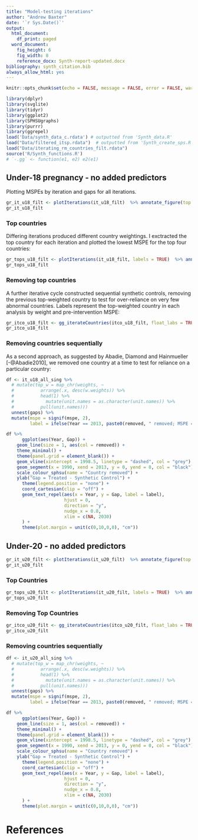 ```yaml
---
title: "Model-testing iterations"
author: "Andrew Baxter"
date: '`r Sys.Date()`'
output:
  html_document:
    df_print: paged
  word_document:
    fig_height: 6
    fig_width: 8
    reference_docx: Synth-report-updated.docx
bibliography: synth_citation.bib
always_allow_html: yes
---
```


```r
knitr::opts_chunk$set(echo = FALSE, message = FALSE, error = FALSE, warning = FALSE, fig.width = 10, fig.height = 6, dpi = 300)

library(dplyr)
library(svglite)
library(tidyr)
library(ggplot2)
library(SPHSUgraphs)
library(purrr)
library(ggrepel)
load('Data/synth_data_c.rdata') # outputted from 'Synth_data.R'
load("Data/filtered_itsp.rdata")  # outputted from 'Synth_create_sps.R'
load("Data/iterating_rm_countries_filt.rdata")
source('R/Synth_functions.R')
# `-.gg` <- function(e1, e2) e2(e1)
```


## Under-18 pregnancy - no added predictors

Plotting MSPEs by iteration and gaps for all iterations.

```r
gr_it_u18_filt <- plotIterations(it_u18_filt)  %>% annotate_figure(top = text_grob("Under-18, no predictors - year iterations"))
gr_it_u18_filt
```

### Top countries

Differing iterations produced different country weightings. I exctracted the top country for each iteration and plotted the lowest MSPE for the top four countries:

```r
gr_tops_u18_filt <- plotIterations(it_u18_filt, labels = TRUE)  %>% annotate_figure(top = text_grob("Under-18, no predictors - year iterations"))
gr_tops_u18_filt
```

### Removing top countries

A further iterative cycle constructed sequential synthetic controls, removing the previous top-weighted country to test for over-reliance on very few abnormal countries. Labels represent the top-weighted country in each analysis by weight and pre-intervention MSPE:

```r
gr_itco_u18_filt <- gg_iterateCountries(itco_u18_filt, float_labs = TRUE)
gr_itco_u18_filt
```

### Removing countries sequentially

As a second approach, as suggested by Abadie, Diamond and Hainmueller [-@Abadie2010], we removed one country at a time to test for reliance on a particular country:

```r
df <- it_u18_all_sing %>% 
  # mutate(top_w = map_chr(weights, ~ 
  #          arrange(.x, desc(w.weights)) %>% 
  #          head(1) %>% 
  #            mutate(unit.names = as.character(unit.names)) %>% 
  #          pull(unit.names)))
  unnest(gaps) %>% 
  mutate(mspe = signif(mspe, 2),
         label = ifelse(Year == 2013, paste0(removed, " removed; MSPE = ", mspe), NA))

df %>% 
      ggplot(aes(Year, Gap)) + 
    geom_line(size = 1, aes(col = removed)) + 
    theme_minimal() +
    theme(panel.grid = element_blank()) +
    geom_vline(xintercept = 1998.5, linetype = "dashed", col = "grey") +
    geom_segment(x = 1990, xend = 2013, y = 0, yend = 0, col = "black") +
    scale_colour_sphsu(name = "Country removed") +
    ylab("Gap = Treated - Synthetic Control") +
      theme(legend.position = "none") +
      coord_cartesian(clip = "off") +
      geom_text_repel(aes(x = Year, y = Gap, label = label),
                      hjust = 0,
                      direction = "y",
                      nudge_x = 0.8,
                      xlim = c(NA, 2030)
      ) +
      theme(plot.margin = unit(c(0,10,0,0), "cm"))

```


## Under-20 - no added predictors

```r
gr_it_u20_filt <- plotIterations(it_u20_filt)  %>% annotate_figure(top = text_grob("Under-20, no predictors - year iterations"))
gr_it_u20_filt
```

### Top Countries

```r
gr_tops_u20_filt <- plotIterations(it_u20_filt, labels = TRUE)  %>% annotate_figure(top = text_grob("Under-20, no predictors - year iterations"))
gr_tops_u20_filt
```

### Removing Top Countries

```r
gr_itco_u20_filt <- gg_iterateCountries(itco_u20_filt, float_labs = TRUE)
gr_itco_u20_filt
```

### Removing countries sequentially

```r
df <- it_u20_all_sing %>% 
  # mutate(top_w = map_chr(weights, ~ 
  #          arrange(.x, desc(w.weights)) %>% 
  #          head(1) %>% 
  #            mutate(unit.names = as.character(unit.names)) %>% 
  #          pull(unit.names)))
  unnest(gaps) %>% 
  mutate(mspe = signif(mspe, 2),
         label = ifelse(Year == 2013, paste0(removed, " removed; MSPE = ", mspe), NA))

df %>% 
      ggplot(aes(Year, Gap)) + 
    geom_line(size = 1, aes(col = removed)) + 
    theme_minimal() +
    theme(panel.grid = element_blank()) +
    geom_vline(xintercept = 1998.5, linetype = "dashed", col = "grey") +
    geom_segment(x = 1990, xend = 2013, y = 0, yend = 0, col = "black") +
    scale_colour_sphsu(name = "Country removed") +
    ylab("Gap = Treated - Synthetic Control") +
      theme(legend.position = "none") +
      coord_cartesian(clip = "off") +
      geom_text_repel(aes(x = Year, y = Gap, label = label),
                      hjust = 0,
                      direction = "y",
                      nudge_x = 0.8,
                      xlim = c(NA, 2030)
      ) +
      theme(plot.margin = unit(c(0,10,0,0), "cm"))

```

# References